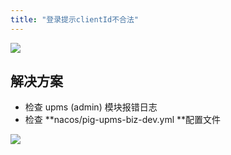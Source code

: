 ```yaml
---
title: "登录提示clientId不合法"
---
```


![](https://cdn.nlark.com/yuque/0/2022/png/283679/1663059509999-578396a5-d536-4c29-9969-a76ee40cc877.png)



## 解决方案
+ 检查 upms (admin) 模块报错日志
+ 检查 **nacos/pig-upms-biz-dev.yml **配置文件



![](https://cdn.nlark.com/yuque/0/2022/png/283679/1663059680544-54915e79-3d1d-4909-ab8e-8870617a225c.png)

